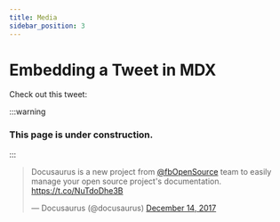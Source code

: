 ```yaml
---
title: Media
sidebar_position: 3
---
```






# Embedding a Tweet in MDX

Check out this tweet:

<TwitterEmbed tweetId="1825008386888585452" />

:::warning

### This page is under construction.

:::

<ReactPlayer playing controls url='https://www.youtube.com/watch?v=yUHxDVpMYA0'/>
<blockquote class="twitter-tweet"><p lang="en" dir="ltr">Docusaurus is a new project from <a href="https://twitter.com/fbopensource?ref_src=twsrc%5Etfw">@fbOpenSource</a> team to easily manage your open source project&#39;s documentation. <a href="https://t.co/NuTdoDhe3B">https://t.co/NuTdoDhe3B</a></p>&mdash; Docusaurus (@docusaurus) <a href="https://twitter.com/docusaurus/status/941369886214778880?ref_src=twsrc%5Etfw">December 14, 2017</a></blockquote> <script async src="https://platform.twitter.com/widgets.js" charset="utf-8"></script>
